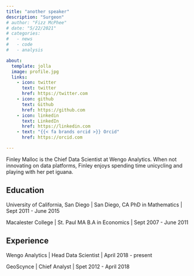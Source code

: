 ```yaml
---
title: "another speaker"
description: "Surgeon"
# author: "Fizz McPhee"
# date: "5/22/2021"
# categories:
#   - news
#   - code
#   - analysis

about:
  template: jolla
  image: profile.jpg
  links:
    - icon: twitter
      text: twitter
      href: https://twitter.com
    - icon: github
      text: Github
      href: https://github.com
    - icon: linkedin
      text: LinkedIn
      href: https://linkedin.com
    - text: "{{< fa brands orcid >}} Orcid"
      href: https://orcid.com

---
```


Finley Malloc is the Chief Data Scientist at Wengo Analytics. When not innovating on data platforms, Finley enjoys spending time unicycling and playing with her pet iguana.

## Education

University of California, San Diego | San Diego, CA PhD in Mathematics | Sept 2011 - June 2015

Macalester College | St. Paul MA B.A in Economics | Sept 2007 - June 2011

## Experience

Wengo Analytics | Head Data Scientist | April 2018 - present

GeoScynce | Chief Analyst | Spet 2012 - April 2018
